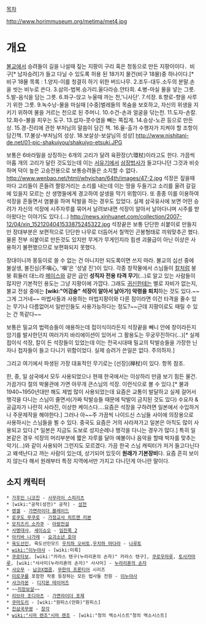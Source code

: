 {{{+1 錫杖}}}

[[목차]]

http://www.horimmuseum.org/metima/met4.jpg

= 개요 =
[[불교]]에서 승려들이 길을 나설때 짚는 지팡이 구리 혹은 청동으로 만든 지팡이이다．비구[* 남자승려]가 들고 다닐 수 있도록 허용 된 18가지 물건(비구 18물)중 하나이다.[* 비구 18물 목록 : 1.양지-이를 청결히 하기 위한 버드나무. 2.조두-대두.소두의 분말.손을 씻는 비누로 쓴다. 3.삼의-법복.승가리.울다라승.안타희. 4.병-마실 물을 넣는 그릇. 5.발-음식을 담는 그릇. 6.좌구-앉고 누울때 까는 천,'니사단'. 7.석장. 8.향로-향을 사루기 위한 그릇. 9.녹수낭-물을 마실때 [수중]벌레들의 목숨을 보호하고, 자신의 위생을 지키기 위하여 물을 거르는 천으로 된 주머니. 10.수건-손과 얼굴을 닦는천. 11.도자-손칼. 12.화수-불을 피우는 도구. 13.섭자-콧수염을 빼는 쪽집게. 14.승상-노끈 등으로 만든 상. 15.경-진리에 관한 부처님의 말씀이 담긴 책. 16.율-출가 수행자가 지켜야 할 조항이 담긴책. 17.불상-부처님의 성상. 18.보살상-보살님의 성상]
http://www.nishitani-de.net/01-pic-shakujyou/shakujyo-etsuki.JPG

보통은 6바라밀을 상징하는 6개의 고리가 달려 육환장(六環杖)이라고도 한다. 가끔씩 아홉 개의 고리가 달린 것도있는데 이는 [[서유기]]에서 [[삼장법사]]가 들고다니던 그것과 비슷하며 덕이 높은 고승전용으로 보통승려들은 소지할 수 없다．
http://www.wenbao.net/html/whyichan/64th/images/47-2.jpg
석장은 짚을때 마다 고리들이 흔들려 짤랑거리는 소리를 내는데 이는 땅을 두들기고 소리를 울려 갈길에 있을지 모르는 산 생명들에게 경고하여 살생을 막기 위함이다. 또 종종 이를 이용하여 석장을 흔들면서 염불을 하며 탁발을 하는 경우도 있었다.
실제 삼국유사에 보면 어떤 승려가 자신의 석장에 시주자루를 묶어서 날려보내면 석장이 알아서 날아다니며 시주를 받아왔다는 이야기도 있다.(...)
http://news.xinhuanet.com/collection/2007-12/04/xin_1521204041533875245322.jpg
석장끝은 보통 단단한 쇠붙이로 만들지만 장대부분은 보편적으로 단단한 나무로 더듬어서 칠먹인 곤봉형태로 끼워맞추곤 했다. 물론 전부 쇠붙이로 만든것도 있지만 무게가 무게인지라 힘센 괴물급이 아닌 이상은 사용하기 불편했으므로 보편화되지 못했다.

장대이니까 몽둥이로 쓸 수 없는 건 아니지만 되도록이면 쓰지 마라. 불교의 십선 중에 불살생, 불진심(不嗔心, '嗔'은 '성낼 진')이 있다. 각종 창작물에서 스님들이 [[칼]]처럼 붕붕 휘둘러 대느라 [[메이스]]와 같은 급인 '''성직자 전용 타격 무기'''(…)로 알고 있는 사람들이 많지만 기본적인 용도는 그냥 지팡이에 가깝다. 그래도 [[귀신]]한테는 별로 자비가 없는지, 불교 전설 중에는 '''[wiki:"어검술" 석장이 알아서 날아가] 악령을 퇴치'''하는 것도 있다.~~그게 그거네~~
마법사들과 사용하는 마법지팡이와 다른 점이라면 이건 타격을 줄수 있는 무기나 다름없어서 일반인들도 사용가능하다는 정도?~~근데 지팡이로도 때릴 수 있는 건 똑같다~~

보통은 밀교의 법력승들이 애용하는데 접이식이라든지 석장끝을 빼니 안에 창이라든지 암기를 발사한던지 여러가지 바리에이션이 있어서 그 활용도는 무궁무진하다(…)[* 실제 접이식 석장, 칼이 든 석장들이 있었는데 이는 전국시대때 밀교의 탁발승들을 가장한 닌자나 첩자들이 들고 다니기 위함이었다. 실제 승려가 쓴일은 없다. 주의하자.]

그리고 여기에서 파생된 가장 대표적인 무기로는 [선장](禅杖)이 있다. 항목 참조.

한, 중, 일 삼국에서 모두 사용되었으나 현재 한국에서는 이상하리 만큼 보기 힘든 물건. 가끔가다 절의 박물관에 가면 아무개 큰스님의 석장. 이런식으로 볼 수 있다.[* 불과 1940~1950년대만 해도 제법 많이 사용되었는데 요즘은 교통이 발달하고 실제 걸어서 행각을 다니는 스님이 줄면서(가짜 탁발승들 때문에 탁발이 금지된 것도 있다) 수요자 & 공급자가 나란히 사라진, 이상한 케이스다....요즘은 석장을 구하려면 일본에서 수입하거나 주문제작을 해야한다.] 그러나 아~~주 가끔씩 나이드신 스님들 사이에 의장용으로 사용하시는 스님들을 뵐 수 있다. 중국도 요즘은 거의 사라져가고 일본은 아직도 많이 사용되고 있다.[* 일본은 지금도 도보로 성지순례나 행각을 다니는 경우가 많다.] 특히 일본같은 경우 석장의 머리부분에 짧은 자루를 달아 예불이나 음악을 할때 박자를 맞추는 악기(...)와 같이 사용되어 그런지도 모르겠다.
가끔 한국 스님 캐릭터가 저거 들고다닌다고 왜색난다고 까는 사람이 있는데, 상기되어 있듯이 '''원래가 기본장비'''다. 요즘 흔히 보이지 않는다 해서 원래부터 특정 지역에서만 가지고 다니던게 아니란 말이다.

== 소지 캐릭터 ==
 * [[가후인 니코친]] - [[사무라이 스피리츠]]
 * [wiki:"공작(성전)" 공작] - [[성전]]
 * [[렌겔]] - [[가면라이더 블레이드]]
 * [[로쿠도 무쿠로]] - [[가정교사 히트맨 리본]]
 * [[모치즈키 소카쿠]] - [[아랑전설]]
 * [[사명대사]], [[세이쇼오]] - [[임진록 2]]
 * [[아키바 나가레]] - [[요괴소년 호야]] 
 * [[육도선인]], 육도선인모드 [[우치하 오비토]],[[우치하 마다라]] - [[나루토]]
 * [[wiki:"이누야샤]] - [wiki:미륵]
 * [[쿠로타보]], [wiki:"카라스 텐구(누라리횬의 손자)" 카라스 텐구], [[쿠로우마루]], [[토사카마루]], [wiki:"사사미(누라리횬의 손자)" 사사미] - [[누라리횬의 손자]]
 * [[샤오무]] - [[남코X캡콤]], [[무한의 프론티어]] 시리즈
 * [[미로쿠]]를 포함한 작중 등장하는 모든 법사들 전원 - [[이누야사]]
 * [[샤크라몬]] - [[디지몬 테이머즈]]
 * ~~[[지장보살]]~~
 * [[리브라 조디아츠]] - [[가면라이더 포제]]
 * [[쿠마도리]] - [wiki:"원피스(만화)"원피스]
 * [[진삼국무쌍]] - [[장각]]
 * [[wiki:"시마 렌조"시마 렌조]] - [wiki:"청의 엑소시스트"청의 엑소시스트]
